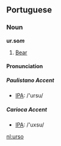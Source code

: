 ==Portuguese==
===Noun===
'''ur.so'' m'''''

#[[Bear]]

====Pronunciation====
=====Paulistano Accent=====

*[[w:IPA|IPA]]: /'ursu/

=====Carioca Accent=====

*[[w:IPA|IPA]]: /'uxsu/

[[nl:urso]]